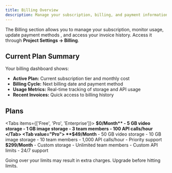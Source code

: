 ```yaml
---
title: Billing Overview
description: Manage your subscription, billing, and payment information for your Project on RIXL.
---
```




The Billing section allows you to manage your subscription, monitor usage, update payment methods
, and access your invoice history. Access it through **Project Settings → Billing**.

<div className="grid gap-6 sm:grid-cols-2">
    <InteractiveCard
        title="Current Plan & Usage"
        description="View your active subscription and monitor resource usage across all projects."
        href="/docs/account/billing/subscription-plans"
    />
    <InteractiveCard
        title="Payment & Invoices"
        description="Manage payment methods and download billing history."
        href="/docs/account/billing/payment_invoice"
    />
</div>

## Current Plan Summary

Your billing dashboard shows:
- **Active Plan:** Current subscription tier and monthly cost
- **Billing Cycle:** Next billing date and payment method
- **Usage Metrics:** Real-time tracking of storage and API usage
- **Recent Invoices:** Quick access to billing history

## Plans

<Tabs items={['Free', 'Pro', 'Enterprise']}>
    <Tab value="Free">
        **$0/Month**
        - 5 GB video storage
        - 1 GB image storage
        - 3 team members
        - 100 API calls/hour
    </Tab>
    <Tab value="Pro">
        **$49/Month**
        - 50 GB video storage
        - 10 GB image storage
        - 10 team members
        - 1,000 API calls/hour
        - Priority support
    </Tab>
    <Tab value="Enterprise">
        **$299/Month**
        - Custom storage
        - Unlimited team members
        - Custom API limits
        - 24/7 support
    </Tab>
</Tabs>

<Callout type="warning">
    Going over your limits may result in extra charges. Upgrade before hitting limits.
</Callout>